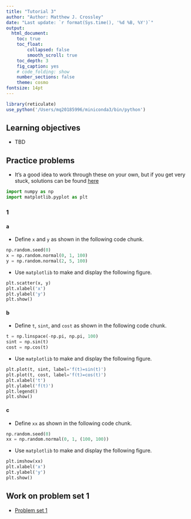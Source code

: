 ```yaml
---
title: "Tutorial 3"
author: "Author: Matthew J. Crossley"
date: "Last update: `r format(Sys.time(), '%d %B, %Y')`"
output:
  html_document:
    toc: true
    toc_float:
        collapsed: false
        smooth_scroll: true
    toc_depth: 3
    fig_caption: yes
    # code_folding: show
    number_sections: false
    theme: cosmo
fontsize: 14pt
---
```


```r
library(reticulate)
use_python('/Users/mq20185996/miniconda3/bin/python')
```

## Learning objectives
* TBD

## Practice problems
* It's a good idea to work through these on your own, but if
you get very stuck, solutions can be found
[here](tutorial_3_solutions.html)

```python
import numpy as np
import matplotlib.pyplot as plt
```

### 1
#### a
* Define `x` and `y` as shown in the following code chunk.
```python
np.random.seed(0)
x = np.random.normal(0, 1, 100)
y = np.random.normal(2, 5, 100)
```

* Use `matplotlib` to make and display the following figure.
```python
plt.scatter(x, y)
plt.xlabel('x')
plt.ylabel('y')
plt.show()
```

#### b
* Define `t`, `sint`, and `cost` as shown in the following
code chunk.
```python
t = np.linspace(-np.pi, np.pi, 100)
sint = np.sin(t)
cost = np.cos(t)
```

* Use `matplotlib` to make and display the following figure.
```python
plt.plot(t, sint, label='f(t)=sin(t)')
plt.plot(t, cost, label='f(t)=cos(t)')
plt.xlabel('t')
plt.ylabel('f(t)')
plt.legend()
plt.show()
```

#### c
* Define `xx` as shown in the following code chunk.
```python
np.random.seed(0)
xx = np.random.normal(0, 1, (100, 100))
```

* Use `matplotlib` to make and display the following figure.
```python
plt.imshow(xx)
plt.xlabel('x')
plt.ylabel('y')
plt.show()
```

## Work on problem set 1
* [Problem set 1](homework_1.html)